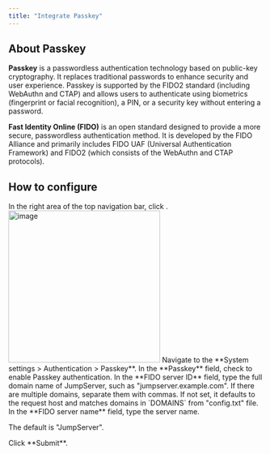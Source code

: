```yaml
---
title: "Integrate Passkey"
---
```


## About Passkey

**Passkey** is a passwordless authentication technology based on public-key cryptography. It replaces traditional passwords to enhance security and user experience. Passkey is supported by the FIDO2 standard (including WebAuthn and CTAP) and allows users to authenticate using biometrics (fingerprint or facial recognition), a PIN, or a security key without entering a password.

**Fast Identity Online (FIDO)** is an open standard designed to provide a more secure, passwordless authentication method. It is developed by the FIDO Alliance and primarily includes FIDO UAF (Universal Authentication Framework) and FIDO2 (which consists of the WebAuthn and CTAP protocols).

## How to configure
<Steps>

<Step>
In the right area of the top navigation bar, click <Icon icon="settings" />.

<Frame>
<img src="/images/docs/navs/nav-settings.png" alt="image" width="300"/>
</Frame>
</Step>

<Step>
Navigate to the **System settings > Authentication > Passkey**.
</Step>

<Step>
In the **Passkey** field, check to enable Passkey authentication.
</Step>

<Step>
In the **FIDO server ID** field, type the full domain name of JumpServer, such as "jumpserver.example.com".  If there are multiple domains, separate them with commas.
<Note>
If not set, it defaults to the request host and matches domains in `DOMAINS` from "config.txt" file.
</Note>
</Step>

<Step>
In the **FIDO server name** field, type the server name. 

The default is "JumpServer".
</Step>

<Step>
Click **Submit**.
</Step>

</Steps>